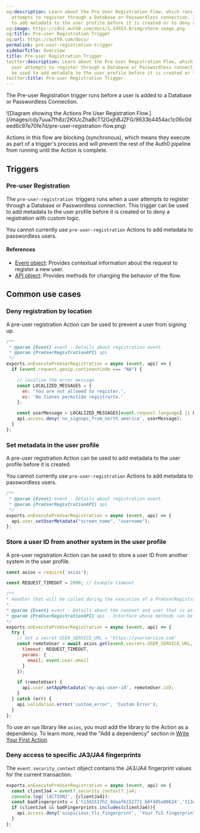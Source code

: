 ```yaml
---
og:description: Learn about the Pre User Registration Flow, which runs when a user
  attempts to register through a Database or Passwordless connection. It can be used
  to add metadata to the user profile before it is created or to deny a registration.
og:image: https://cdn2.auth0.com/docs/1.14553.0/img/share-image.png
og:title: Pre-user Registration Trigger
og:url: https://auth0.com/docs/
permalink: pre-user-registration-trigger
sidebarTitle: Overview
title: Pre-user Registration Trigger
twitter:description: Learn about the Pre User Registration Flow, which runs when a
  user attempts to register through a Database or Passwordless connection. It can
  be used to add metadata to the user profile before it is created or to deny a registration.
twitter:title: Pre-user Registration Trigger
---
```


The Pre-user Registration trigger runs before a user is added to a Database or <Tooltip tip="Passwordless: Form of authentication that does not rely on a password as the first factor." cta="View Glossary" href="/docs/glossary?term=Passwordless">Passwordless</Tooltip> Connection.

<Frame>![Diagram showing the Actions Pre User Registration Flow.](/images/cdy7uua7fh8z/2KtUcZhaBcT12GxjhBJZFG/9633b4454ac1c06c0deed6c97e70fe7d/pre-user-registration-flow.png)</Frame>

Actions in this flow are blocking (synchronous), which means they execute as part of a trigger's process and will prevent the rest of the Auth0 pipeline from running until the Action is complete.

## Triggers

### Pre-user Registration

The `pre-user-registration`  triggers runs when a user attempts to register through a Database or Passwordless connection. This trigger can be used to add metadata to the user profile before it is created or to deny a registration with custom logic.

<Warning>

You cannot currently use `pre-user-registration` Actions to add metadata to passwordless users.

</Warning>

#### References

* [Event object](/docs/customize/actions/explore-triggers/signup-and-login-triggers/pre-user-registration-trigger/pre-user-registration-event-object): Provides contextual information about the request to register a new user.
* [API object](/docs/customize/actions/explore-triggers/signup-and-login-triggers/pre-user-registration-trigger/pre-user-registration-api-object): Provides methods for changing the behavior of the flow.

## Common use cases

### Deny registration by location

A pre-user registration Action can be used to prevent a user from signing up.

```javascript lines
/**
 * @param {Event} event - Details about registration event.
 * @param {PreUserRegistrationAPI} api
 */
exports.onExecutePreUserRegistration = async (event, api) => {
  if (event.request.geoip.continentCode === "NA") {

    // localize the error message 
    const LOCALIZED_MESSAGES = {
      en: 'You are not allowed to register.',
      es: 'No tienes permitido registrarte.'
    };

    const userMessage = LOCALIZED_MESSAGES[event.request.language] || LOCALIZED_MESSAGES['en'];
    api.access.deny('no_signups_from_north_america', userMessage);
  }
};
```






### Set metadata in the user profile

A pre-user registration Action can be used to add metadata to the user profile before it is created.

<Warning>

You cannot currently use `pre-user-registration` Actions to add metadata to passwordless users.

</Warning>

```javascript lines
/**
 * @param {Event} event - Details about registration event.
 * @param {PreUserRegistrationAPI} api
 */
exports.onExecutePreUserRegistration = async (event, api) => {
  api.user.setUserMetadata("screen_name", "username");  
};
```






### Store a user ID from another system in the user profile

A pre-user registration Action can be used to store a user ID from another system in the user profile.

```javascript lines expandable
const axios = require('axios');

const REQUEST_TIMEOUT = 2000; // Example timeout

/**
* Handler that will be called during the execution of a PreUserRegistration flow.
*
* @param {Event} event - Details about the context and user that is attempting to register.
* @param {PreUserRegistrationAPI} api - Interface whose methods can be used to change the behavior of the signup.
*/
exports.onExecutePreUserRegistration = async (event, api) => {
  try {
    // Set a secret USER_SERVICE_URL = 'https://yourservice.com'
    const remoteUser = await axios.get(event.secrets.USER_SERVICE_URL, {
      timeout: REQUEST_TIMEOUT,
      params: {
        email: event.user.email 
      }
    });

    if (remoteUser) {
      api.user.setAppMetadata('my-api-user-id', remoteUser.id); 
    }
  } catch (err) {
    api.validation.error('custom_error', 'Custom Error');
  }
};
```






<Callout icon="file-lines" color="#0EA5E9" iconType="regular">

To use an `npm` library like `axios`, you must add the library to the Action as a dependency. To learn more, read the "Add a dependency" section in [Write Your First Action](/docs/customize/actions/write-your-first-action).

</Callout>

### Deny access to specific JA3/JA4 fingerprints

The `event.security_context` object contains the JA3/JA4 fingerprint values for the current transaction.

```js lines
exports.onExecutePreUserRegistration = async (event, api) => {
  const clientJa4 = event?.security_context?.ja4;
  console.log('[ACTION]', {clientJa4});
  const badFingerprints = ['t13d1517h2_8daaf6152771_b6f405a00624','t13d1516h2_8daaf6152771_d8a2da3f94cd'];
  if (clientJa4 && badFingerprints.includes(clientJa4)){
    api.access.deny('suspicious_tls_fingerprint', 'Your TLS fingerprint has been flagged as suspicious');
  }
};
```